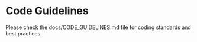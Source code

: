 
<Meta title="Documentation/Code Guidelines"/>

# Code Guidelines

Please check the docs/CODE_GUIDELINES.md file for coding standards and best practices.
